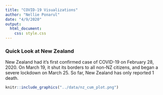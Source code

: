 ```yaml
---
title: "COVID-19 Visualizations"
author: "Nellie Ponarul"
date: "4/9/2020"
output: 
  html_document:
    css: style.css
---
```

<!-- add class.source and class.output to add css classes to R markdown chunks-->



### Quick Look at New Zealand
New Zealand had it's first confirmed case of COVID-19 on February 28, 2020. On March 19, it shut its borders to all non-NZ citizens, and began a severe lockdown on March 25. So far, New Zealand has only reported 1 death.

```r

knitr::include_graphics("../data/nz_cum_plot.png")
```

